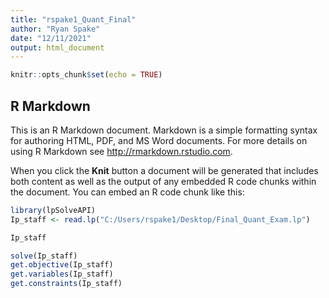 ---
title: "rspake1_Quant_Final"
author: "Ryan Spake"
date: "12/11/2021"
output: html_document
---

```{r setup, include=FALSE}
knitr::opts_chunk$set(echo = TRUE)
```

## R Markdown

This is an R Markdown document. Markdown is a simple formatting syntax for authoring HTML, PDF, and MS Word documents. For more details on using R Markdown see <http://rmarkdown.rstudio.com>.

When you click the **Knit** button a document will be generated that includes both content as well as the output of any embedded R code chunks within the document. You can embed an R code chunk like this:

```{r students}
library(lpSolveAPI)
Ip_staff <- read.lp("C:/Users/rspake1/Desktop/Final_Quant_Exam.lp")

Ip_staff

solve(Ip_staff)
get.objective(Ip_staff)
get.variables(Ip_staff)
get.constraints(Ip_staff)
```

